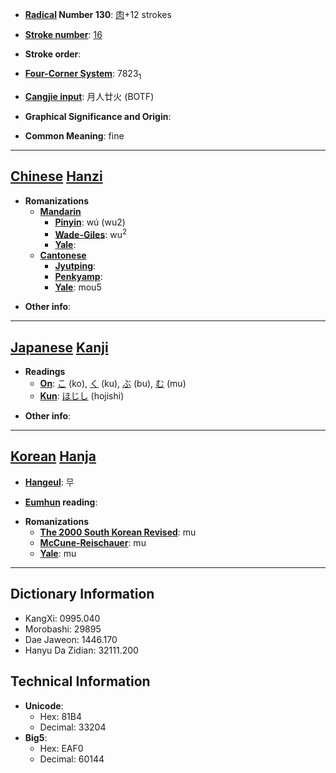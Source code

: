 * '''[[Wiktionary:Chinese radical index| Radical]] Number 130''': [[Wiktionary:Chinese radical index 肉|肉]]+12 strokes

* '''[[Wiktionary:Chinese total strokes index|Stroke number]]''': [[Wiktionary:Chinese total strokes index 16|16]]

* '''Stroke order''': 

* '''[[Wiktionary:Chinese four corner index|Four-Corner System]]''': 7823<sub>1</sub>

* '''[[Wiktionary:Chinese Cangjie index|Cangjie input]]''': 月人廿火 (BOTF)

* '''Graphical Significance and Origin''': 

* '''Common Meaning''': fine

----

== [[Chinese]] [[Hanzi]] ==

* '''Romanizations'''
** '''[[Mandarin]]'''
*** '''[[Pinyin]]''': wú (wu2)
*** '''[[Wade-Giles]]''': wu<sup>2</sup>
*** '''[[Yale]]''': 
** '''[[Cantonese]]'''
*** '''[[Jyutping]]''':
*** '''[[Penkyamp]]''': 
*** '''[[Yale]]''': mou5

* '''Other info''': 

----

== [[Japanese]] [[Kanji]] ==

* '''Readings'''
** '''[[On]]''': [[こ]] (ko), [[く]] (ku), [[ぶ]] (bu), [[む]] (mu)
** '''[[Kun]]''': [[ほじし]] (hojishi)

* '''Other info''':  

----

== [[Korean]] [[Hanja]] ==

* '''[[Hangeul]]''': 무

* '''[[Eumhun]] reading''': 

* '''Romanizations'''
** '''[[The 2000 South Korean Revised Romanization|The 2000 South Korean Revised]]''': mu
** '''[[McCune-Reischauer]]''': mu
** '''[[Yale]]''': mu

----

== Dictionary Information ==

* KangXi: 0995.040
* Morobashi: 29895
* Dae Jaweon: 1446.170
* Hanyu Da Zidian: 32111.200

== Technical Information ==

* '''Unicode''':
** Hex: 81B4
** Decimal: 33204
* '''Big5''':
** Hex: EAF0
** Decimal: 60144